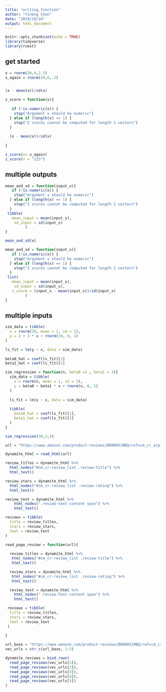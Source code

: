 ```yaml
---
title: "writing_function"
author: "Yineng Chen"
date: "2019/10/24"
output: html_document
---
```


```r
knitr::opts_chunk$set(echo = TRUE)
library(tidyverse)
library(rvest)
```

## get started

```r
x = rnorm(30,4,2.3)
x_again = rnorm(30,6,.3)


(x - mean(x))/sd(x)
```

```r
z_score = function(x){
  
   if (!is.numeric(x)) {
    stop("Argument x should be numeric")
  } else if (length(x) == 1) {
    stop("Z scores cannot be computed for length 1 vectors")
  }
  
  (x - mean(x))/sd(x)
  
}
```

```r
z_score(x= x_again)
z_score(x = "123")
```


## multiple outputs
```r
mean_and_sd = function(input_x){
   if (!is.numeric(x)) {
    stop("Argument x should be numeric")
  } else if (length(x) == 1) {
    stop("Z scores cannot be computed for length 1 vectors")
  }
 tibble( 
   mean_input = mean(input_x),
    sd_input = sd(input_x)      
         ) 
}
```

```r
mean_and_sd(x)
```

```r
mean_and_sd = function(input_x){
   if (!is.numeric(x)) {
    stop("Argument x should be numeric")
  } else if (length(x) == 1) {
    stop("Z scores cannot be computed for length 1 vectors")
  }
 list( 
   mean_input = mean(input_x),
    sd_input = sd(input_x),
   z_score = (input_x - mean(input_x))/sd(input_x)
         ) 
}
```

## multiple inputs

```r
sim_data = tibble(
  x = rnorm(30, mean = 1, sd = 1),
  y = 2 + 3 * x + rnorm(30, 0, 1)
)

ls_fit = lm(y ~ x, data = sim_data)
  
beta0_hat = coef(ls_fit)[1]
beta1_hat = coef(ls_fit)[2]
```


```r
sim_regression = function(n, beta0 =2 , beta1 = 3){
  sim_data = tibble(
    x = rnorm(n, mean = 1, sd = 1),
    y = beta0 + beta1 * x + rnorm(n, 0, 1)
  )
  
  ls_fit = lm(y ~ x, data = sim_data)
  
  tibble(
    beta0_hat = coef(ls_fit)[1],
    beta1_hat = coef(ls_fit)[2]
  )
}
```

```r
sim_regression(30,3,4)
```


```r
url = "https://www.amazon.com/product-reviews/B00005JNBQ/ref=cm_cr_arp_d_viewopt_rvwer?ie=UTF8&reviewerType=avp_only_reviews&sortBy=recent&pageNumber=1"

dynamite_html = read_html(url)

review_titles = dynamite_html %>%
  html_nodes("#cm_cr-review_list .review-title") %>%
  html_text()

review_stars = dynamite_html %>%
  html_nodes("#cm_cr-review_list .review-rating") %>%
  html_text()

review_text = dynamite_html %>%
    html_nodes(".review-text-content span") %>%
    html_text()

reviews = tibble(
  title = review_titles,
  stars = review_stars,
  text = review_text
)
```

```r
read_page_review = function(url){
  
  review_titles = dynamite_html %>%
   html_nodes("#cm_cr-review_list .review-title") %>%
   html_text()

  review_stars = dynamite_html %>%
   html_nodes("#cm_cr-review_list .review-rating") %>%
   html_text()

  review_text = dynamite_html %>%
    html_nodes(".review-text-content span") %>%
    html_text()

 reviews = tibble(
  title = review_titles,
  stars = review_stars,
  text = review_text
 )
  
}
```

```r
url_base = "https://www.amazon.com/product-reviews/B00005JNBQ/ref=cm_cr_arp_d_viewopt_rvwer?ie=UTF8&reviewerType=avp_only_reviews&sortBy=recent&pageNumber="
vec_urls = str_c(url_base, 1:5)

dynamite_reviews = bind_rows(
  read_page_reviews(vec_urls[1]),
  read_page_reviews(vec_urls[2]),
  read_page_reviews(vec_urls[3]),
  read_page_reviews(vec_urls[4]),
  read_page_reviews(vec_urls[5])
)
```

